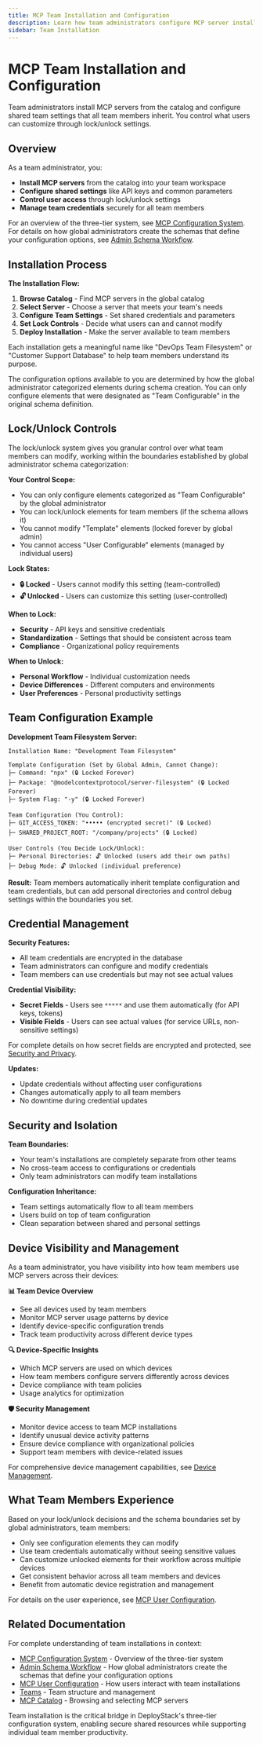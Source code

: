 ```yaml
---
title: MCP Team Installation and Configuration
description: Learn how team administrators configure MCP server installations, manage shared team settings, and control user access through lock/unlock controls.
sidebar: Team Installation
---
```


# MCP Team Installation and Configuration

Team administrators install MCP servers from the catalog and configure shared team settings that all team members inherit. You control what users can customize through lock/unlock settings.

## Overview

As a team administrator, you:

- **Install MCP servers** from the catalog into your team workspace
- **Configure shared settings** like API keys and common parameters
- **Control user access** through lock/unlock settings
- **Manage team credentials** securely for all team members

For an overview of the three-tier system, see [MCP Configuration System](/mcp-configuration). For details on how global administrators create the schemas that define your configuration options, see [Admin Schema Workflow](/mcp-admin-schema-workflow).

## Installation Process

**The Installation Flow:**

1. **Browse Catalog** - Find MCP servers in the global catalog
2. **Select Server** - Choose a server that meets your team's needs
3. **Configure Team Settings** - Set shared credentials and parameters
4. **Set Lock Controls** - Decide what users can and cannot modify
5. **Deploy Installation** - Make the server available to team members

Each installation gets a meaningful name like "DevOps Team Filesystem" or "Customer Support Database" to help team members understand its purpose.

The configuration options available to you are determined by how the global administrator categorized elements during schema creation. You can only configure elements that were designated as "Team Configurable" in the original schema definition.

## Lock/Unlock Controls

The lock/unlock system gives you granular control over what team members can modify, working within the boundaries established by global administrator schema categorization:

**Your Control Scope:**
- You can only configure elements categorized as "Team Configurable" by the global administrator
- You can lock/unlock elements for team members (if the schema allows it)
- You cannot modify "Template" elements (locked forever by global admin)
- You cannot access "User Configurable" elements (managed by individual users)

**Lock States:**
- **🔒 Locked** - Users cannot modify this setting (team-controlled)
- **🔓 Unlocked** - Users can customize this setting (user-controlled)

**When to Lock:**
- **Security** - API keys and sensitive credentials
- **Standardization** - Settings that should be consistent across team
- **Compliance** - Organizational policy requirements

**When to Unlock:**
- **Personal Workflow** - Individual customization needs
- **Device Differences** - Different computers and environments
- **User Preferences** - Personal productivity settings

## Team Configuration Example

**Development Team Filesystem Server:**

```
Installation Name: "Development Team Filesystem"

Template Configuration (Set by Global Admin, Cannot Change):
├─ Command: "npx" (🔒 Locked Forever)
├─ Package: "@modelcontextprotocol/server-filesystem" (🔒 Locked Forever)
├─ System Flag: "-y" (🔒 Locked Forever)

Team Configuration (You Control):
├─ GIT_ACCESS_TOKEN: "••••• (encrypted secret)" (🔒 Locked)
├─ SHARED_PROJECT_ROOT: "/company/projects" (🔒 Locked)

User Controls (You Decide Lock/Unlock):
├─ Personal Directories: 🔓 Unlocked (users add their own paths)
├─ Debug Mode: 🔓 Unlocked (individual preference)
```

**Result:** Team members automatically inherit template configuration and team credentials, but can add personal directories and control debug settings within the boundaries you set.

## Credential Management

**Security Features:**
- All team credentials are encrypted in the database
- Team administrators can configure and modify credentials
- Team members can use credentials but may not see actual values

**Credential Visibility:**
- **Secret Fields** - Users see `*****` and use them automatically (for API keys, tokens)
- **Visible Fields** - Users can see actual values (for service URLs, non-sensitive settings)

For complete details on how secret fields are encrypted and protected, see [Security and Privacy](/security).

**Updates:**
- Update credentials without affecting user configurations
- Changes automatically apply to all team members
- No downtime during credential updates

## Security and Isolation

**Team Boundaries:**
- Your team's installations are completely separate from other teams
- No cross-team access to configurations or credentials
- Only team administrators can modify team installations

**Configuration Inheritance:**
- Team settings automatically flow to all team members
- Users build on top of team configuration
- Clean separation between shared and personal settings

## Device Visibility and Management

As a team administrator, you have visibility into how team members use MCP servers across their devices:

**📊 Team Device Overview**
- See all devices used by team members
- Monitor MCP server usage patterns by device
- Identify device-specific configuration trends
- Track team productivity across different device types

**🔍 Device-Specific Insights**
- Which MCP servers are used on which devices
- How team members configure servers differently across devices
- Device compliance with team policies
- Usage analytics for optimization

**🛡️ Security Management**
- Monitor device access to team MCP installations
- Identify unusual device activity patterns
- Ensure device compliance with organizational policies
- Support team members with device-related issues

For comprehensive device management capabilities, see [Device Management](/device-management).

## What Team Members Experience

Based on your lock/unlock decisions and the schema boundaries set by global administrators, team members:

- Only see configuration elements they can modify
- Use team credentials automatically without seeing sensitive values
- Can customize unlocked elements for their workflow across multiple devices
- Get consistent behavior across all team members and devices
- Benefit from automatic device registration and management

For details on the user experience, see [MCP User Configuration](/mcp-user-configuration).

## Related Documentation

For complete understanding of team installations in context:

- [MCP Configuration System](/mcp-configuration) - Overview of the three-tier system
- [Admin Schema Workflow](/mcp-admin-schema-workflow) - How global administrators create the schemas that define your configuration options
- [MCP User Configuration](/mcp-user-configuration) - How users interact with team installations
- [Teams](/teams) - Team structure and management
- [MCP Catalog](/mcp-catalog) - Browsing and selecting MCP servers

Team installation is the critical bridge in DeployStack's three-tier configuration system, enabling secure shared resources while supporting individual team member productivity.

